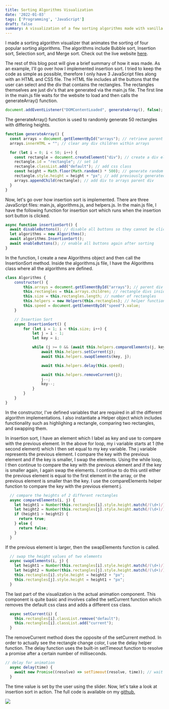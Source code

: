 ```yaml
---
title: Sorting Algorithms Visualization
date: '2022-01-03'
tags: ['Programming', 'JavaScript']
draft: false
summary: A visualization of a few sorting algorithms made with vanilla JavaScript.
---
```


I made a sorting algorithm visualizer that animates the sorting of four popular sorting algorithms. The algorithms include Bubble sort,
Insertion sort, Selection sort, and Merge sort.
Check out the live website <a href="https://upbeat-golick-77a6b1.netlify.app/" target="_blank">here</a>.

The rest of this blog post will give a brief summary of how it was made. As an example, I'll go over how I implemented insertion sort. I tried to keep the code as simple as
possible, therefore I only have 3 JavaScript files along with an HTML and CSS file. The HTML file includes all the buttons that the user can select and the div that contains the
rectangles. The rectangles themselves are just div's that are generated via the main.js file. The first line in the main.js file waits for the website to load and then calls the
generateArray() function.

```JavaScript
document.addEventListener("DOMContentLoaded", generateArray(), false);
```

The generateArray() function is used to randomly generate 50 rectangles with differing heights.

```JavaScript
function generateArray() {
  const arrays = document.getElementById("arrays"); // retrieve parent div of rectangles
  arrays.innerHTML = ""; // clear any div children within arrays

  for (let i = 0; i < 50; i++) {
    const rectangle = document.createElement("div"); // create a div element which will represent each rectangle
    rectangle.id = "rectangle"; // set id
    rectangle.classList.add("default"); // add css class
    const height = Math.floor(Math.random() * 500); // generate random size for rectangle
    rectangle.style.height = height + "px"; // add previously generated size to height properties of style
    arrays.appendChild(rectangle); // add div to arrays parent div
  }
}
```

Now, let's go over how insertion sort is implemented. There are three JavaScript files: main.js, algorithms.js, and helpers.js. In the main.js file, I have the following
function for insertion sort which runs when the insertion sort button is clicked.

```JavaScript
async function insertionSort() {
  await disableButtons(); // disable all buttons so they cannot be clicked
  let algorithms = new Algorithms();
  await algorithms.InsertionSort();
  await enableButtons(); // enable all buttons again after sorting
}
```

In the function, I create a new Algorithms object and then call the InsertionSort method. Inside the algorithms.js file, I have the Algorithms class where all the algorithms
are defined.

```JavaScript
class Algorithms {
    constructor() {
        this.arrays = document.getElementById("arrays"); // parent div of all rectangles
        this.rectangles = this.arrays.children; // rectangle divs inside arrays div
        this.size = this.rectangles.length; // number of rectangles
        this.helpers = new Helpers(this.rectangles); // helper functions
        this.speed = document.getElementById("speed").value;
    }

    // Insertion Sort
    async InsertionSort() {
        for (let i = 1; i < this.size; i++) {
            let j = i - 1;
            let key = i;

            while (j >= 0 && (await this.helpers.compareElements(j, key))) {
                await this.helpers.setCurrent(j);
                await this.helpers.swapElements(key, j);

                await this.helpers.delay(this.speed);

                await this.helpers.removeCurrent(j);
                j--;
                key--;
            }
        }
    }
}

```

In the constructor, I've defined variables that are required in all the different algorithm implementations. I also instantiate a Helper object which includes functionality
such as highlighing a rectangle, comparing two rectangles, and swapping them.

In insertion sort, I have an element which I label as key and use to compare with the previous element. In the above for loop, my i variable starts at 1 (the second element) which I
then set equal to my key variable. The j variable represents the previous element. I compare the key with the previous element and if the key is smaller, I swap the elements. Using the
while loop, I then continue to compare the key with the previous element and if the key is smaller again, I again swap the elements. I continue to do this until either the previous element
is equal to the first element in the array, or the previous element is smaller than the key. I use the compareElements helper function to compare the key with the previous element j.

```JavaScript
  // compare the heights of 2 different rectangles
  async compareElements(i, j) {
    let height1 = Number(this.rectangles[i].style.height.match(/(\d+)/)[0]);
    let height2 = Number(this.rectangles[j].style.height.match(/(\d+)/)[0]);
    if (height1 > height2) {
      return true;
    } else {
      return false;
    }
  }
```

If the previous element is larger, then the swapElements function is called.

```JavaScript
  // swap the height values of two elements
  async swapElements(i, j) {
    let height1 = Number(this.rectangles[i].style.height.match(/(\d+)/)[0]);
    let height2 = Number(this.rectangles[j].style.height.match(/(\d+)/)[0]);
    this.rectangles[i].style.height = height2 + "px";
    this.rectangles[j].style.height = height1 + "px";
  }
```

The last part of the visualization is the actual animation component. This component is quite basic and involves called the setCurrent function which removes the default css
class and adds a different css class.

```JavaScript
  async setCurrent(i) {
    this.rectangles[i].classList.remove("default");
    this.rectangles[i].classList.add("current");
  }
```

The removeCurrent method does the opposite of the setCurrent method. In order to actually see the rectangle change color, I use the delay helper function. The delay function
uses the built-in setTimeout function to resolve a promise after a certain number of milliseconds.

```JavaScript
// delay for animation
  async delay(time) {
    await new Promise((resolve) => setTimeout(resolve, time)); // wait for animation
  }
```

The time value is set by the user using the slider. Now, let's take a look at insertion sort in action. The full code is available on my <a href="https://github.com/jyotirsai/sorting-visualizer" target="_blank">github.</a>

<img src="/static/images/insertionSort.gif" loading="lazy" />
